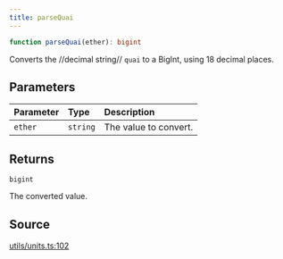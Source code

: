 ```yaml
---
title: parseQuai
---
```


```ts
function parseQuai(ether): bigint
```

Converts the //decimal string// `quai` to a BigInt, using 18 decimal places.

## Parameters

| Parameter | Type | Description |
| :------ | :------ | :------ |
| `ether` | `string` | The value to convert. |

## Returns

`bigint`

The converted value.

## Source

[utils/units.ts:102](https://github.com/dominant-strategies/quais.js/blob/7ad0a969a30d30fc2cf79fa0dcda980927cb6fd5/src/utils/units.ts#L102)
